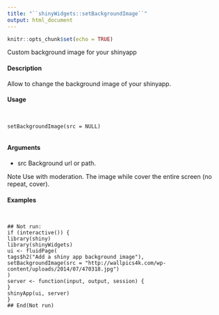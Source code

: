 ```yaml
---
title: "``shinyWidgets::setBackgroundImage``"
output: html_document
---
```


```r
knitr::opts_chunk$set(echo = TRUE)
```


Custom background image for your shinyapp

#### Description

Allow to change the background image of your shinyapp.

#### Usage
<pre><code>

setBackgroundImage(src = NULL)

</code></pre>

#### Arguments

* src Background url or path.

Note
Use with moderation. The image while cover the entire screen (no repeat, cover).

#### Examples
<pre><code>

## Not run:
if (interactive()) {
library(shiny)
library(shinyWidgets)
ui <- fluidPage(
tags$h2("Add a shiny app background image"),
setBackgroundImage(src = "http://wallpics4k.com/wp-content/uploads/2014/07/470318.jpg")
)
server <- function(input, output, session) {
}
shinyApp(ui, server)
}
## End(Not run)
</code></pre>